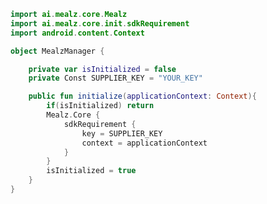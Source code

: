 ```kotlin
import ai.mealz.core.Mealz
import ai.mealz.core.init.sdkRequirement
import android.content.Context

object MealzManager {

    private var isInitialized = false
    private Const SUPPLIER_KEY = "YOUR_KEY"

    public fun initialize(applicationContext: Context){
        if(isInitialized) return
        Mealz.Core {
            sdkRequirement {
                key = SUPPLIER_KEY
                context = applicationContext
            }   
        }
        isInitialized = true
    }
}
```